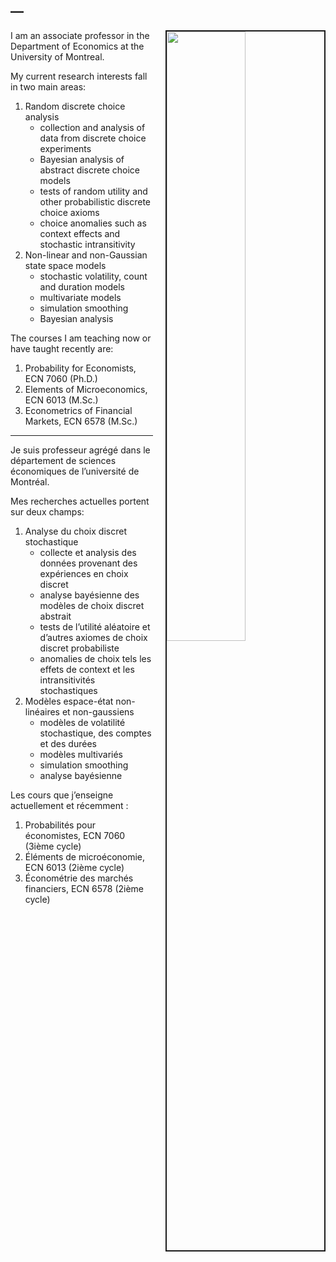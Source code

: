 ---
---

<img src="images/010.jpg" style="width:50%; border:2px solid; margin-left: 20px" align="right">

<link rel="stylesheet" href="styles.css" type="text/css">

I am an associate professor in the Department of Economics at the University of Montreal.

My current research interests fall in two main areas:  

1. Random discrete choice analysis  
    + collection and analysis of data from discrete choice experiments  
    + Bayesian analysis of abstract discrete choice models  
    + tests of random utility and other probabilistic discrete choice axioms  
    + choice anomalies such as context effects and stochastic intransitivity  
1. Non-linear and non-Gaussian state space models  
    + stochastic volatility, count and duration models
    + multivariate models
    + simulation smoothing
    + Bayesian analysis

The courses I am teaching now or have taught recently are:  

1. Probability for Economists, ECN 7060 (Ph.D.)  
1. Elements of Microeconomics, ECN 6013 (M.Sc.)  
1. Econometrics of Financial Markets, ECN 6578 (M.Sc.)  

*** 
Je suis professeur agrégé dans le département de sciences économiques de l'université de Montréal.

Mes recherches actuelles portent sur deux champs:

1. Analyse du choix discret stochastique
    + collecte et analysis des données provenant des expériences en choix discret
    + analyse bayésienne des modèles de choix discret abstrait
    + tests de l'utilité aléatoire et d'autres axiomes de choix discret probabiliste
    + anomalies de choix tels les effets de context et les intransitivités stochastiques
1. Modèles espace-état non-linéaires et non-gaussiens
    + modèles de volatilité stochastique, des comptes et des durées
    + modèles multivariés
    + simulation smoothing
    + analyse bayésienne
    
Les cours que j'enseigne actuellement et récemment :

1. Probabilités pour économistes, ECN 7060 (3ième cycle)
1. Éléments de microéconomie, ECN 6013 (2ième cycle)
1. Économétrie des marchés financiers, ECN 6578 (2ième cycle)
